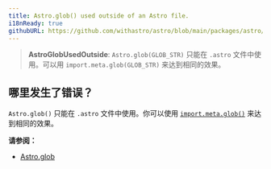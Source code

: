 ```yaml
---
title: Astro.glob() used outside of an Astro file.
i18nReady: true
githubURL: https://github.com/withastro/astro/blob/main/packages/astro/src/core/errors/errors-data.ts
---
```


> **AstroGlobUsedOutside**: `Astro.glob(GLOB_STR)` 只能在 `.astro` 文件中使用。可以用 `import.meta.glob(GLOB_STR)` 来达到相同的效果。

## 哪里发生了错误？

`Astro.glob()` 只能在 `.astro` 文件中使用。你可以使用 [`import.meta.glob()`](https://cn.vite.dev/guide/features#glob-import) 来达到相同的效果。

**请参阅：**
- [Astro.glob](/zh-cn/reference/api-reference/#astroglob)
